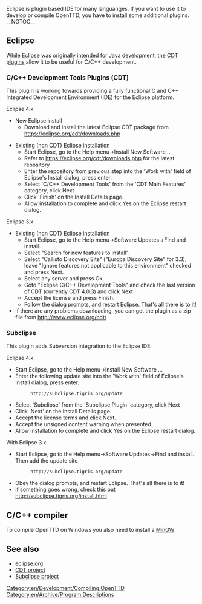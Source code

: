 [[Category:en/Development/Compiling OpenTTD]][[Category:en/Archive/Program Descriptions]]
Eclipse is plugin based IDE for many languanges. If you want to use it to develop or compile OpenTTD, you have to install some additional plugins.
__NOTOC__
== Eclipse ==
While [https://eclipse.org/ide/ Eclipse] was originally intended for Java development, the [https://eclipse.org/cdt/downloads.php CDT plugins] allow it to be useful for C/C++ development. 

=== C/C++ Development Tools Plugins (CDT) ===
This plugin is working towards providing a fully functional C and C++ Integrated Development Environment (IDE) for the Eclipse platform. 
;Eclipse 4.x
* New Eclipse install
** Download and install the latest Eclipse CDT package from https://eclipse.org/cdt/downloads.php 

* Existing (non CDT) Eclipse installation
** Start Eclipse, go to the Help menu->Install New Software ...
** Refer to https://eclipse.org/cdt/downloads.php for the latest repository
** Enter the repository from previous step into the 'Work with' field of Eclipse's Install dialog, press enter.
** Select 'C/C++ Development Tools' from the 'CDT Main Features' category, click Next
** Click 'Finish' on the Install Details page. 
** Allow installation to complete and click Yes on the Eclipse restart dialog.

;Eclipse 3.x
* Existing (non CDT) Eclipse installation
** Start Eclipse, go to the Help menu->Software Updates->Find and install.
** Select "Search for new features to install".  
** Select "Callisto Discovery Site" ("Europa Discovery Site" for 3.3), leave "Ignore features not applicable to this environment" checked and press Next.
** Select any server and press Ok.
** Goto "Eclipse C/C++ Development Tools" and check the last version of CDT (currently CDT 4.0.3) and click Next
** Accept the license and press Finish.
** Follow the dialog prompts, and restart Eclipse. That's all there is to it!
* If there are any problems downloading, you can get the plugin as a zip file from http://www.eclipse.org/cdt/

=== Subclipse ===
This plugin adds Subversion integration to the Eclipse IDE.

;Eclipse 4.x
* Start Eclipse, go to the Help menu->Install New Software ...
* Enter the following update site into the 'Work with' field of Eclipse's Install dialog, press enter.
*:<tt><nowiki>http://subclipse.tigris.org/update</nowiki></tt>
* Select 'Subclipse' from the 'Subclipse Plugin' category, click Next
* Click 'Next' on the Install Details page. 
* Accept the license terms and click Next.
* Accept the unsigned content warning when presented.
* Allow installation to complete and click Yes on the Eclipse restart dialog.

;With Eclipse 3.x
* Start Eclipse, go to the Help menu->Software Updates->Find and install. Then add the update site
*:<tt><nowiki>http://subclipse.tigris.org/update</nowiki></tt>
* Obey the dialog prompts, and restart Eclipse. That's all there is to it!
* if something goes wrong, check this out http://subclipse.tigris.org/install.html

== C/C++ compiler ==
To compile OpenTTD on Windows you also need to install a [[en/Archive/Compilation and Ports/Compiling on Windows using MinGW|MinGW]]

== See also ==
* [http://www.eclipse.org eclipse.org]
* [http://www.eclipse.org/cdt/ CDT project]
* [http://subclipse.tigris.org/ Subclipse project]